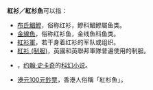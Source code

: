 '''紅衫／紅杉魚'''可以指：

*[[布氏鯧鰺|布氏鯧鰺]]，俗称红衫，鰺科鯧鰺屬鱼类。
*[[金線魚|金線魚]]，俗称红衫鱼，金线魚科鱼类。
*[[紅衫軍|紅衫軍]]，若干身着红衫的军队或组织。
*[[紅衫_(制服)|紅衫 (制服)]]，英國和英聯邦軍隊普遍使用的制服。
* {{link-en|红衫 (小说)|Redshirts (novel)}}，[[约翰·史卡奇|约翰·史卡奇]]的[[科幻小说|科幻小说]]。
* [[香港紙幣#流通貨幣|港元100元鈔票]]，香港人俗稱「紅杉魚」。

{{Disambig|Cat=二字消歧义}}